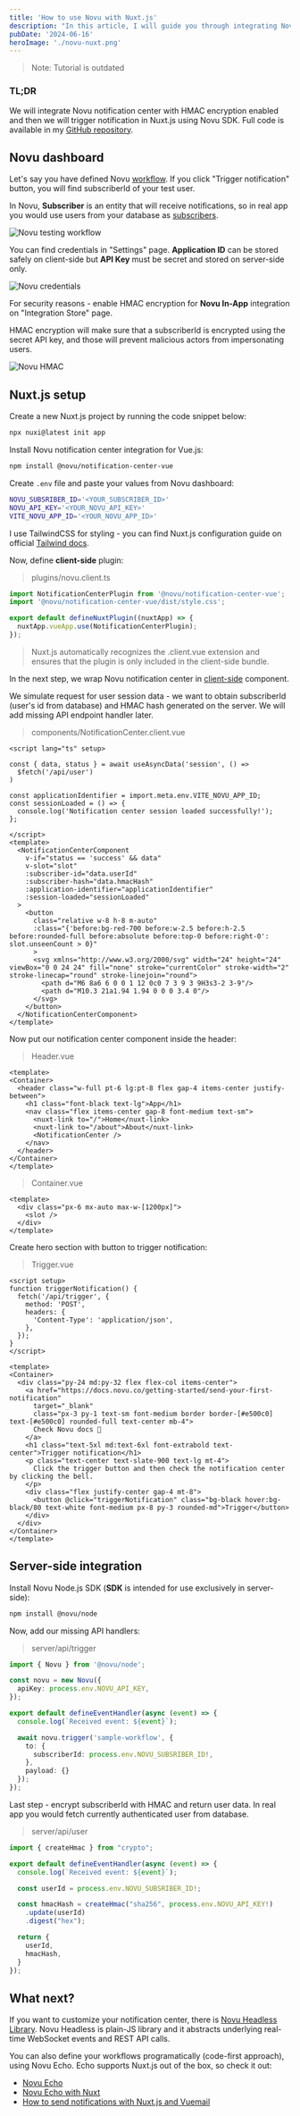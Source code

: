 ```yaml
---
title: 'How to use Novu with Nuxt.js'
description: "In this article, I will guide you through integrating Novu, an open source notification infrastructure, with Nuxt.js, the popular Vue.js framework."
pubDate: '2024-06-16'
heroImage: './novu-nuxt.png'
---
```


> Note: Tutorial is outdated

### TL;DR

We will integrate Novu notification center with HMAC encryption enabled and then we will trigger notification in Nuxt.js using Novu SDK.
Full code is available in my [GitHub repository](https://github.com/michaldziuba03/code-samples/tree/main/novu-nuxt).

## Novu dashboard

Let's say you have defined Novu [workflow](https://docs.novu.co/workflows/notification-workflows). If you click "Trigger notification" button, you will find subscriberId of your test user.

In Novu, **Subscriber** is an entity that will receive notifications, so in real app you would use users from your database as [subscribers](https://docs.novu.co/subscribers/subscribers).

![Novu testing workflow](../../assets/novu-nuxt-test-workflow.png)

You can find credentials in "Settings" page. **Application ID** can be stored safely on client-side but **API Key** must be secret and stored on server-side only.

![Novu credentials](../../assets/novu-nuxt-credentials.png)

For security reasons - enable HMAC encryption for **Novu In-App** integration on "Integration Store" page.

HMAC encryption will make sure that a subscriberId is encrypted using the secret API key, and those will prevent malicious actors from impersonating users.

![Novu HMAC](../../assets/novu-nuxt-hmac.png)


## Nuxt.js setup

Create a new Nuxt.js project by running the code snippet below:

```sh
npx nuxi@latest init app
```

Install Novu notification center integration for Vue.js:

```sh
npm install @novu/notification-center-vue
```

Create `.env` file and paste your values from Novu dashboard:

```sh
NOVU_SUBSRIBER_ID='<YOUR_SUBSCRIBER_ID>'
NOVU_API_KEY='<YOUR_NOVU_API_KEY>'
VITE_NOVU_APP_ID='<YOUR_NOVU_APP_ID>'
```

I use TailwindCSS for styling - you can find Nuxt.js configuration guide on official [Tailwind docs](https://tailwindcss.com/docs/guides/nuxtjs).

Now, define **client-side** plugin:

> plugins/novu.client.ts

```ts
import NotificationCenterPlugin from '@novu/notification-center-vue';
import '@novu/notification-center-vue/dist/style.css';

export default defineNuxtPlugin((nuxtApp) => {
  nuxtApp.vueApp.use(NotificationCenterPlugin);
});
```

> Nuxt.js automatically recognizes the .client.vue extension and ensures that the plugin is only included in the client-side bundle.

In the next step, we wrap Novu notification center in [client-side](https://nuxt.com/docs/guide/directory-structure/components#client-components) component.

We simulate request for user session data - we want to obtain subscriberId (user's id from database) and HMAC hash generated on the server.
We will add missing API endpoint handler later.

> components/NotificationCenter.client.vue

```vue
<script lang="ts" setup>

const { data, status } = await useAsyncData('session', () =>
  $fetch('/api/user')
)

const applicationIdentifier = import.meta.env.VITE_NOVU_APP_ID;
const sessionLoaded = () => {
  console.log('Notification center session loaded successfully!');
};

</script>
<template>
  <NotificationCenterComponent
    v-if="status == 'success' && data"
    v-slot="slot"
    :subscriber-id="data.userId"
    :subscriber-hash="data.hmacHash"
    :application-identifier="applicationIdentifier"
    :session-loaded="sessionLoaded"
  >
    <button 
      class="relative w-8 h-8 m-auto"
      :class="{'before:bg-red-700 before:w-2.5 before:h-2.5 before:rounded-full before:absolute before:top-0 before:right-0': slot.unseenCount > 0}"
      >
      <svg xmlns="http://www.w3.org/2000/svg" width="24" height="24" viewBox="0 0 24 24" fill="none" stroke="currentColor" stroke-width="2" stroke-linecap="round" stroke-linejoin="round">
        <path d="M6 8a6 6 0 0 1 12 0c0 7 3 9 3 9H3s3-2 3-9"/>
        <path d="M10.3 21a1.94 1.94 0 0 0 3.4 0"/>
      </svg>
    </button>
  </NotificationCenterComponent>
</template>
```

Now put our notification center component inside the header:

> Header.vue
```vue
<template>
<Container>
  <header class="w-full pt-6 lg:pt-8 flex gap-4 items-center justify-between">
    <h1 class="font-black text-lg">App</h1>
    <nav class="flex items-center gap-8 font-medium text-sm">
      <nuxt-link to="/">Home</nuxt-link>
      <nuxt-link to="/about">About</nuxt-link>
      <NotificationCenter />
    </nav>
  </header>
</Container>
</template>
```

> Container.vue
```vue
<template>
  <div class="px-6 mx-auto max-w-[1200px]">
    <slot />
  </div>
</template>
```

Create hero section with button to trigger notification:

> Trigger.vue
```vue
<script setup>
function triggerNotification() {
  fetch('/api/trigger', {
    method: 'POST',
    headers: {
      'Content-Type': 'application/json',
    },
  });
}
</script>

<template>
<Container>
  <div class="py-24 md:py-32 flex flex-col items-center">
    <a href="https://docs.novu.co/getting-started/send-your-first-notification"
      target="_blank"
      class="px-3 py-1 text-sm font-medium border border-[#e500c0] text-[#e500c0] rounded-full text-center mb-4">
      Check Novu docs 🚀
    </a>
    <h1 class="text-5xl md:text-6xl font-extrabold text-center">Trigger notification</h1>
    <p class="text-center text-slate-900 text-lg mt-4">
      Click the trigger button and then check the notification center by clicking the bell.
    </p>
    <div class="flex justify-center gap-4 mt-8">
      <button @click="triggerNotification" class="bg-black hover:bg-black/80 text-white font-medium px-8 py-3 rounded-md">Trigger</button>
    </div>
  </div>
</Container>
</template>
```

## Server-side integration

Install Novu Node.js SDK (**SDK** is intended for use exclusively in server-side):

```sh
npm install @novu/node
```

Now, add our missing API handlers:

> server/api/trigger

```ts
import { Novu } from '@novu/node';

const novu = new Novu({
  apiKey: process.env.NOVU_API_KEY,
});

export default defineEventHandler(async (event) => {
  console.log(`Received event: ${event}`);

  await novu.trigger('sample-workflow', {
    to: {
      subscriberId: process.env.NOVU_SUBSRIBER_ID!,
    },
    payload: {}
  });
});
```

Last step - encrypt subscriberId with HMAC and return user data. In real app you would fetch currently authenticated user from database.

> server/api/user

```ts
import { createHmac } from "crypto";

export default defineEventHandler(async (event) => {
  console.log(`Received event: ${event}`);

  const userId = process.env.NOVU_SUBSRIBER_ID!;

  const hmacHash = createHmac("sha256", process.env.NOVU_API_KEY!)
    .update(userId)
    .digest("hex");

  return {
    userId,
    hmacHash,
  }
});
```

## What next?

If you want to customize your notification center, there is [Novu Headless Library](https://docs.novu.co/guides/headless-notification-center-guide). Novu Headless is plain-JS library and it abstracts underlying real-time WebSocket events and REST API calls.

You can also define your workflows programatically (code-first approach), using Novu Echo. Echo supports Nuxt.js out of the box, so check it out: 

- [Novu Echo](https://docs.novu.co/echo/quickstart)
- [Novu Echo with Nuxt](https://docs.novu.co/echo/sdk/frameworks/nuxt)
- [How to send notifications with Nuxt.js and Vuemail](https://docs.novu.co/guides/echo-guides/echo-nuxt-vuemail)
